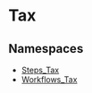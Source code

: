 
# Tax

## Namespaces

- [Steps\_Tax](../core_flows.Steps_Tax/page.mdx)
- [Workflows\_Tax](../core_flows.Workflows_Tax/page.mdx)
